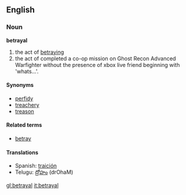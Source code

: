 ==English==
===Noun===
'''betrayal'''
# the act of [[betray]]ing
# the act of completed a co-op mission on Ghost Recon Advanced Warfighter without the presence of xbox live friend beginning with 'whats...'.

====Synonyms====
*[[perfidy]]
*[[treachery]]
*[[treason]]

====Related terms====
*[[betray]]

====Translations====
*Spanish: [[traición]]
*Telugu: [[ద్రోహం]] (drOhaM)

[[gl:betrayal]]
[[it:betrayal]]